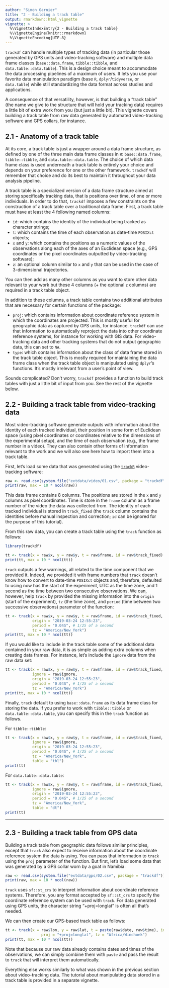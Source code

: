 ```yaml
---
author: "Simon Garnier"
title: "2 - Building a track table"
output: rmarkdown::html_vignette
vignette: >
  %\VignetteIndexEntry{2 - Building a track table}
  %\VignetteEngine{knitr::rmarkdown}
  %\VignetteEncoding{UTF-8}
---
```


`trackdf` can handle multiple types of tracking data (in particular those 
generated by GPS units and video-tracking software) and multiple data frame 
classes (`base::data.frame`, `tibble::tibble`, and `data.table::data.table`). 
This is a design choice meant to accommodate the data processing pipelines of a 
maximum of users. It lets you use your favorite data manipulation paradigm (base 
`R`, `dplyr`/`tidyverse`, or `data.table`) while still standardizing the data 
format across studies and applications. 

A consequence of that versatility, however, is that building a "track table" 
(the name we give to the structure that will hold your tracking data) requires a 
little bit of extra work from you (but just a little bit). This vignette covers 
building a track table from raw data generated by automated video-tracking 
software and GPS collars, for instance. 

## 2.1 - Anatomy of a track table

At its core, a track table is just a wrapper around a data frame structure, as 
defined by one of the three main data frame classes in `R`: `base::data.frame`, 
`tibble::tibble`, and `data.table::data.table`. The choice of which data frame 
class is used underneath a track table is entirely your choice and depends on 
your preference for one or the other framework. `trackdf` will remember that 
choice and do its best to maintain it throughout your data analysis pipeline.

A track table is a specialized version of a data frame structure aimed at 
storing specifically tracking data, that is positions over time, of one or 
more individuals. In order to do that, `trackdf` imposes a few constraints on 
the construction of a track table over a traditional data frame. First, a track
table must have at least the 4 following named columns:

+ `id`: which contains the identity of the individual being tracked as character 
  strings;
+ `t`: which contains the time of each observation as date-time `POSIXct` 
  objects;
+ `x` and `y`: which contains the positions as a numeric values of the 
  observations along each of the axes of an Euclidean space (e.g., GPS 
  coordinates or the pixel coordinates outputted by video-tracking software);
+ `z`: an optional column similar to `x` and `y` that can be used in the case of
  3-dimensional trajectories. 

You can then add as many other columns as you want to store other data relevant 
to your work but these 4 columns (+ the optional `z` columns) are required in a
track table object.

In addition to these columns, a track table contains two additional attributes 
that are necessary for certain functions of the package: 

+ `proj`: which contains information about coordinate reference system in which 
  the coordinates are projected. This is mostly useful for geographic data as 
  captured by GPS units, for instance. `trackdf` can use that information to 
  automatically reproject the data into other coordinate reference systems, for 
  instance for working with GIS data. For video-tracking data and other tracking 
  systems that do not output geographic data, this can set to `NA`. 
+ `type`: which contains information about the class of data frame stored in the 
  track table object. This is mostly required for maintaining the data frame 
  class when the track table object is manipulated using `dplyr`'s functions. 
  It's mostly irrelevant from a user's point of view. 
  
Sounds complicated? Don't worry, `trackdf` provides a function to build track
tables with just a little bit of input from you. See the rest of the vignette 
below. 

## 2.2 - Building a track table from video-tracking data

Most video-tracking software generate outputs with information about the 
identity of each tracked individual, their position in some form of Euclidean 
space (using pixel coordinates or coordinates relative to the dimensions of the 
experimental setup), and the time of each observation (e.g., the frame number in 
a video). They can also contain other forms of information relevant to the work
and we will also see here how to import them into a track table.

First, let's load some data that was generated using the 
[`trackR`](https://github.com/swarm-lab/trackdf) video-tracking software: 

```r
raw <- read.csv(system.file("extdata/video/01.csv", package = "trackdf"))
print(raw, max = 10 * ncol(raw))
```

This data frame contains 8 columns. The positions are stored in the `x` and `y` 
columns as pixel coordinates. Time is store in the `frame` column as a frame 
number of the video the data was collected from. The identity of each tracked 
individual is stored in `track_fixed` (the `track` column contains the 
identities before manual inspection and correction; `id` can be ignored for the 
purpose of this tutorial). 

From this raw data, you can create a track table using the `track` function as 
follows: 

```r
library(trackdf)

tt <- track(x = raw$x, y = raw$y, t = raw$frame, id = raw$track_fixed)
print(tt, max = 10 * ncol(tt))
```

`track` outputs a few warnings, all related to the time component that we 
provided it. Indeed, we provided it with frame numbers that `track` doesn't know
how to convert to date-time `POSIXct` objects and, therefore, defaulted to using
now has the start of the experiment, UTC as the time zone, and 1 second as the 
time between two consecutive observations. We can, however, help `track` by 
provided the missing information into the `origin` (start of the experiment), 
`tz` (the time zone), and `period` (time between two successive observations) 
parameter of the function: 

```r
tt <- track(x = raw$x, y = raw$y, t = raw$frame, id = raw$track_fixed, 
            origin = "2019-03-24 12:55:23", 
            period = "0.04S", # 1/25 of a second
            tz = "America/New_York")
print(tt, max = 10 * ncol(tt))
```

If you would like to include in the track table some of the additional data
contained in your raw data, it is as simple as adding extra columns when 
creating data frames. For instance, let's include the `ignore` data from the raw
data set: 

```r
tt <- track(x = raw$x, y = raw$y, t = raw$frame, id = raw$track_fixed, 
            ignore = raw$ignore,
            origin = "2019-03-24 12:55:23", 
            period = "0.04S", # 1/25 of a second
            tz = "America/New_York")
print(tt, max = 10 * ncol(tt))
```

Finally, `track` default to using `base::data.frame` as its data frame class for
storing the data. If you prefer to work with `tibble::tibble` or 
`data.table::data.table`, you can specify this in the `track` function as 
follows.

For `tibble::tibble`: 

```r
tt <- track(x = raw$x, y = raw$y, t = raw$frame, id = raw$track_fixed, 
            ignore = raw$ignore,
            origin = "2019-03-24 12:55:23", 
            period = "0.04S", # 1/25 of a second
            tz = "America/New_York",
            table = "tbl")
print(tt)
```

For `data.table::data.table`: 

```r
tt <- track(x = raw$x, y = raw$y, t = raw$frame, id = raw$track_fixed, 
            ignore = raw$ignore,
            origin = "2019-03-24 12:55:23", 
            period = "0.04S", # 1/25 of a second
            tz = "America/New_York",
            table = "dt")
print(tt)
```

---

## 2.3 - Building a track table from GPS data

Building a track table from geographic data follows similar principles, except 
that `track` also expect to receive information about the coordinate reference 
system the data is using. You can pass that information to `track` using the 
`proj` parameter of the function. But first, let's load some data that was 
generated by a GPS collar worn by a goat in Namibia: 

```r
raw <- read.csv(system.file("extdata/gps/02.csv", package = "trackdf"))
print(raw, max = 10 * ncol(raw))
```

`track` uses `sf::st_crs` to interpret information about coordinate reference 
systems. Therefore, you any format accepted by `sf::st_crs` to specify the 
coordinate reference system can be used with `track`. For data generated using 
GPS units, the character string "+proj=longlat" is often all that's needed. 

We can then create our GPS-based track table as follows:

```r
tt <- track(x = raw$lon, y = raw$lat, t = paste(raw$date, raw$time), id = 1,  
                proj = "+proj=longlat", tz = "Africa/Windhoek")
print(tt, max = 10 * ncol(tt))
```

Note that because our raw data already contains dates and times of the 
observations, we can simply combine them with `paste` and pass the result to 
`track` that will interpret them automatically. 

Everything else works similarly to what was shown in the previous section about
video-tracking data. The tutorial about manipulating data stored in a track 
table is provided in a separate vignette. 
